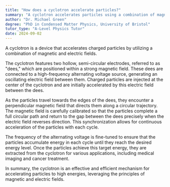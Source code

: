 ```yaml
---
title: "How does a cyclotron accelerate particles?"
summary: "A cyclotron accelerates particles using a combination of magnetic and electric fields."
author: "Dr. Michael Green"
degree: "PhD in Condensed Matter Physics, University of Bristol"
tutor_type: "A-Level Physics Tutor"
date: 2024-09-02
---
```


A cyclotron is a device that accelerates charged particles by utilizing a combination of magnetic and electric fields.

The cyclotron features two hollow, semi-circular electrodes, referred to as "dees," which are positioned within a strong magnetic field. These dees are connected to a high-frequency alternating voltage source, generating an oscillating electric field between them. Charged particles are injected at the center of the cyclotron and are initially accelerated by this electric field between the dees.

As the particles travel towards the edges of the dees, they encounter a perpendicular magnetic field that directs them along a circular trajectory. The magnetic field is carefully calibrated so that the particles complete a full circular path and return to the gap between the dees precisely when the electric field reverses direction. This synchronization allows for continuous acceleration of the particles with each cycle.

The frequency of the alternating voltage is fine-tuned to ensure that the particles accumulate energy in each cycle until they reach the desired energy level. Once the particles achieve this target energy, they are extracted from the cyclotron for various applications, including medical imaging and cancer treatment.

In summary, the cyclotron is an effective and efficient mechanism for accelerating particles to high energies, leveraging the principles of magnetic and electric fields.
    
